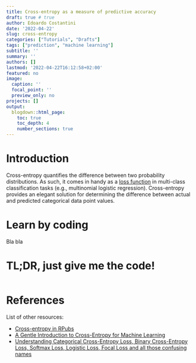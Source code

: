 ```yaml
---
title: Cross-entropy as a measure of predictive accuracy
draft: true # true
author: Edoardo Costantini
date: '2022-04-22'
slug: cross-entropy
categories: ["Tutorials", "Drafts"]
tags: ["prediction", "machine learning"]
subtitle: ''
summary: ''
authors: []
lastmod: '2022-04-22T16:12:58+02:00'
featured: no
image:
  caption: ''
  focal_point: ''
  preview_only: no
projects: []
output:
  blogdown::html_page:
    toc: true
    toc_depth: 4
    number_sections: true
---
```


# Introduction

Cross-entropy quantifies the difference between two probability distributions.
As such, it comes in handy as a [loss function](https://en.wikipedia.org/wiki/Loss_function) in multi-class classification tasks (e.g., multinomial logistic regression).
Cross-entropy provides an elegant solution for determining the difference between actual and predicted categorical data point values.

# Learn by coding

Bla bla

# TL;DR, just give me the code!
```r
```

# References

List of other resources:

- [Cross-entropy in RPubs](https://rpubs.com/juanhklopper/cross_entropy)
- [A Gentle Introduction to Cross-Entropy for Machine Learning](https://machinelearningmastery.com/cross-entropy-for-machine-learning/)
- [Understanding Categorical Cross-Entropy Loss, Binary Cross-Entropy Loss, Softmax Loss, Logistic Loss, Focal Loss and all those confusing names](https://gombru.github.io/2018/05/23/cross_entropy_loss/)

